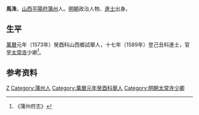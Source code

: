 '''馬洙'''，[[山西|山西]][[平陽府|平陽府]][[蒲州|蒲州]]人。[[明朝|明朝]]政治人物、[[進士|進士]]出身。

== 生平 ==
[[萬曆|萬曆]]元年（1573年）癸酉科山西鄉試舉人，十七年（1589年）登己丑科進士，官至[[太常寺|太常寺]]少卿<ref>《蒲州府志》</ref>。

== 参考资料 ==
{{reflist}}

{{萬曆十七年己丑科殿試金榜}}

{{Authority control}}

{{DEFAULTSORT:Ma马}}
[[Category:马姓|Z]]
[[Category:蒲州人|Category:蒲州人]]
[[Category:萬曆元年癸酉科舉人|Category:萬曆元年癸酉科舉人]]
[[Category:明朝太常寺少卿|Category:明朝太常寺少卿]]


{{明朝人物小作品}}